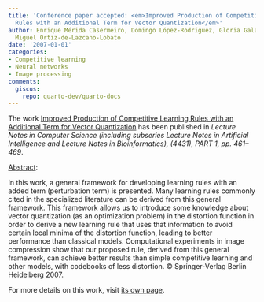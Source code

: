 ```yaml
---
title: 'Conference paper accepted: <em>Improved Production of Competitive Learning
  Rules with an Additional Term for Vector Quantization</em>'
author: Enrique Mérida Casermeiro, Domingo López-Rodríguez, Gloria Galán Marín, Juan
  Miguel Ortiz-de-Lazcano-Lobato
date: '2007-01-01'
categories:
- Competitive learning
- Neural networks
- Image processing
comments:
  giscus:
    repo: quarto-dev/quarto-docs
---
```


The work <u>Improved Production of Competitive Learning Rules with an Additional Term for Vector Quantization</u> has been published in <em>Lecture Notes in Computer Science (including subseries Lecture Notes in Artificial Intelligence and Lecture Notes in Bioinformatics), (4431), PART 1, <em>pp. 461&ndash;469</em></em>.

<u>Abstract</u>:



In this work, a general framework for developing learning rules with an added term (perturbation term) is presented. Many learning rules commonly cited in the specialized literature can be derived from this general framework. This framework allows us to introduce some knowledge about vector quantization (as an optimization problem) in the distortion function in order to derive a new learning rule that uses that information to avoid certain local minima of the distortion function, leading to better performance than classical models. Computational experiments in image compression show that our proposed rule, derived from this general framework, can achieve better results than simple competitive learning and other models, with codebooks of less distortion. © Springer-Verlag Berlin Heidelberg 2007.




For more details on this work, visit <a href='/publications/conferences/2007-icannga2'>its own page</a>.
